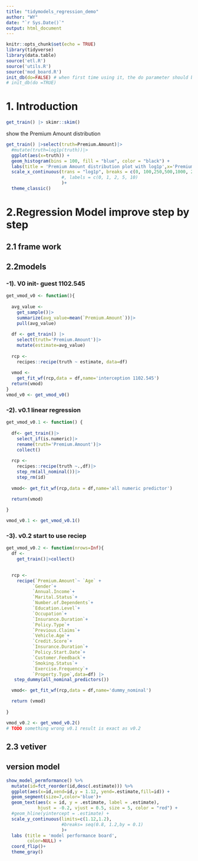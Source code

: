 ---
title: "tidymodels_regression_demo"
author: "WY"
date: "`r Sys.Date()`"
output: html_document
---

```{r setup, include=FALSE}
knitr::opts_chunk$set(echo = TRUE)
library(tidyverse)
library(data.table)
source('etl.R')
source('utils.R')
source('mod_board.R')
init_db(do=FALSE) # when first time using it, the do parameter should be changed to TRUE as below 
# init_db(do =TRUE)
```

# 1. Introduction
```{r,cache=TRUE}
get_train() |> skimr::skim()

```

show the Premium Amount distribution
```{r}
get_train() |>select(truth=Premium.Amount)|>
  #mutate(truth=log1p(truth))|>
  ggplot(aes(x=truth)) +
  geom_histogram(bins = 100, fill = "blue", color = "black") +
  labs(title = 'Premium Amount distribution plot with log1p',x='Premium Amount')+
  scale_x_continuous(trans = "log1p", breaks = c(0, 100,250,500,1000, 2000, 4000, 6000) 
                     #, labels = c(0, 1, 2, 5, 10) 
                     )+
  theme_classic()
```


# 2.Regression Model improve step by step
## 2.1 frame work


## 2.2models
### -1). V0 init- guest 1102.545
```{r}

get_vmod_v0 <- function(){
  
  avg_value <- 
    get_sample()|>
    summarize(avg_value=mean(`Premium.Amount`))|>
    pull(avg_value)
  
  df <- get_train() |>
    select(truth='Premium.Amount')|>
    mutate(estimate=avg_value)
  
  rcp <- 
    recipes::recipe(truth ~ estimate, data=df)
  
  vmod <- 
    get_fit_wf(rcp,data = df,name='interception 1102.545')
  return(vmod)
}
vmod_v0 <- get_vmod_v0()
```


### -2). v0.1 linear regression
```{r}
get_vmod_v0.1 <- function() {
  
  df<- get_train()|>
    select_if(is.numeric)|>
    rename(truth='Premium.Amount')|>
    collect()
  
  rcp <- 
    recipes::recipe(truth ~.,df)|>
    step_rm(all_nominal())|>
    step_rm(id)
  
  vmod<- get_fit_wf(rcp,data = df,name='all numeric predictor')
  
  return(vmod)

}

vmod_v0.1 <- get_vmod_v0.1()

```
### -3). v0.2 start to use reciep

```{r}

get_vmod_v0.2 <- function(nrows=Inf){
  df <- 
    get_train()|>collect()

 
  rcp <-
    recipe(`Premium.Amount`~ `Age` +
          `Gender`+
          `Annual.Income`+
          `Marital.Status`+
          `Number.of.Dependents`+
          `Education.Level`+
          `Occupation`+
          `Insurance.Duration`+
          `Policy.Type`+
          `Previous.Claims`+
          `Vehicle.Age`+
          `Credit.Score`+
          `Insurance.Duration`+
          `Policy.Start.Date`+
          `Customer.Feedback`+
          `Smoking.Status`+
          `Exercise.Frequency`+
          `Property.Type`,data=df) |>
   step_dummy(all_nominal_predictors())

  vmod<- get_fit_wf(rcp,data = df,name='dummy_nominal')

  return (vmod)
  
}

vmod_v0.2 <- get_vmod_v0.2()
# TODO something wrong v0.1 result is exact as v0.2
```


## 2.3 vetiver
## version model

```{r}

show_model_permformance() %>% 
  mutate(id=fct_reorder(id,desc(.estimate))) %>%
  ggplot(aes(x=id,xend=id,y = 1.12, yend=.estimate,fill=id)) +
  geom_segment(size=7,color='blue')+
  geom_text(aes(x = id, y = .estimate, label = .estimate), 
            hjust = -0.2, vjust = 0.5, size = 5, color = "red") +
  #geom_hline(yintercept = .estimate) +
  scale_y_continuous(limits=c(1.12,1.2),
                     #breaks= seq(0.8, 1.2,by = 0.1)
                     )+
  labs (title = 'model performance board',
        color=NULL) +
  coord_flip()+
  theme_gray()
  
  
  
```
